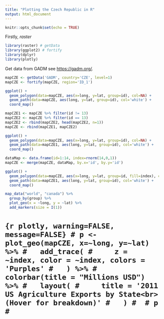 ---
title: "Plotting the Czech Republic in R"
output: html_document
---

```{r setup, echo=FALSE}
knitr::opts_chunk$set(echo = TRUE)
```



<!-- This is an R Markdown document. Markdown is a simple formatting syntax for authoring HTML, PDF, and MS Word documents. For more details on using R Markdown see <http://rmarkdown.rstudio.com>. -->

<!-- When you click the **Knit** button a document will be generated that includes both content as well as the output of any embedded R code chunks within the document. You can embed an R code chunk like this: -->

Firstly,  *raster*

```{r libraries, warning=FALSE, message=FALSE}
library(raster) # getData
library(ggplot2) # fortify
library(dplyr)
library(plotly)
```

Get data from GADM see <https://gadm.org/>.

```{r gadm, warning=FALSE, message=FALSE}
mapCZE <- getData('GADM', country='CZE', level=1)
mapCZE <- fortify(mapCZE, region='ID_1')
```

```{r plot1, warning=FALSE, message=FALSE}
ggplot() +
  geom_polygon(data=mapCZE, aes(x=long, y=lat, group=id), col=NA) +
  geom_path(data=mapCZE, aes(long, y=lat, group=id), col='white') +
  coord_map()
```

```{r data_correction, warning=FALSE, message=FALSE}
mapCZE1 <- mapCZE %>% filter(id != 13)
mapCZE2 <- mapCZE %>% filter(id == 13)
mapCZE2 <- rbind(mapCZE2, head(mapCZE2, n=1))
mapCZE <- rbind(mapCZE1, mapCZE2)
```

```{r plot2, warning=FALSE, message=FALSE}
ggplot() +
  geom_polygon(data=mapCZE, aes(x=long, y=lat, group=id), col=NA) +
  geom_path(data=mapCZE1, aes(long, y=lat, group=id), col='white') +
  coord_map()
```

```{r data_generation, warning=FALSE, message=FALSE}
dataMap <- data.frame(id=1:14, index=rnorm(14,0,1))
mapCZE <- merge(mapCZE, dataMap, by.x='id', by.y='id')
```

```{r plot3, warning=FALSE, message=FALSE}
ggplot() +
  geom_polygon(data=mapCZE, aes(x=long, y=lat, group=id, fill=index), col=NA) +
  geom_path(data=mapCZE1, aes(long, y=lat, group=id), col='white') +
  coord_map()
```

```{r plotly, warning=FALSE, message=FALSE}
map_data("world", "canada") %>%
  group_by(group) %>%
  plot_geo(x = ~long, y = ~lat) %>%
  add_markers(size = I(1))
```

# ```{r plotly, warning=FALSE, message=FALSE}
# p <- plot_geo(mapCZE, x=~long, y=~lat) %>%
#   add_trace(
#     z = ~index, color = ~index, colors = 'Purples'
#   ) %>%
#   colorbar(title = "Millions USD") %>%
#   layout(
#     title = '2011 US Agriculture Exports by State<br>(Hover for breakdown)'
#   )
# 
# p
# ```